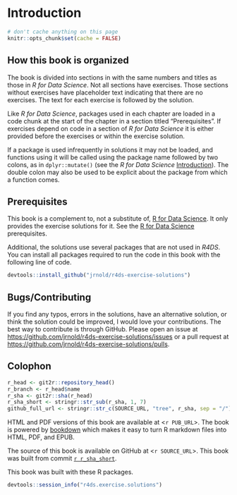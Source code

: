 # Introduction {#introduction .r4ds-section}

```r
# don't cache anything on this page
knitr::opts_chunk$set(cache = FALSE)
```

## How this book is organized {-}

The book is divided into sections in with the same numbers and titles as those in *R for Data Science*. 
Not all sections have exercises.
Those sections without exercises have placeholder text indicating that there are no exercises.
The text for each exercise is followed by the solution. 

Like *R for Data Science*, packages used in each chapter are loaded in a code chunk at the start of the chapter in a section titled "Prerequisites".
If exercises depend on code in a section of *R for Data Science* it is either provided before the exercises or within the exercise solution.

If a package is used infrequently in solutions it may not be loaded, and functions using it will be called using the package name followed by two colons, as in `dplyr::mutate()` (see the *R for Data Science* [Introduction](http://r4ds.had.co.nz/introduction.html#running-r-code)).
The double colon may also be used to be explicit about the package from which a function comes.

## Prerequisites {-}

This book is a complement to, not a substitute of, [R for Data Science]().
It only provides the exercise solutions for it. 
See the [R for Data Science](https://r4ds.had.co.nz/introduction.html#prerequisites) prerequisites.

Additional, the solutions use several packages that are not used in *R4DS*.
You can install all packages required to run the code in this book with the following line of code.
```r
devtools::install_github("jrnold/r4ds-exercise-solutions")
```

## Bugs/Contributing {-}

If you find any typos, errors in the solutions, have an alternative solution,
or think the solution could be improved, I would love your contributions.
The best way to contribute is through GitHub.
Please open an issue at <https://github.com/jrnold/r4ds-exercise-solutions/issues> or a pull request at
<https://github.com/jrnold/r4ds-exercise-solutions/pulls>.

## Colophon {-}

```r
r_head <- git2r::repository_head()
r_branch <- r_head$name
r_sha <- git2r::sha(r_head)
r_sha_short <- stringr::str_sub(r_sha, 1, 7)
github_full_url <- stringr::str_c(SOURCE_URL, "tree", r_sha, sep = "/")
```

HTML and PDF versions of this book are available at <`r PUB_URL`>.
The book is powered by [bookdown](https://bookdown.org) which makes it easy to turn R markdown files into HTML, PDF, and EPUB.

The source of this book is available on GitHub at <`r SOURCE_URL`>.
This book was built from commit [`r r_sha_short`](`r github_full_url`).

This book was built with these R packages.
```r
devtools::session_info("r4ds.exercise.solutions")
```
